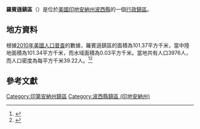 {{noteTA
|G1=USState
|G2=地名
|G3=Unit
}}
{{Infobox settlement
|official_name            = 羅賓遜鎮區
|native_name = Robinson Township
|settlement_type          = [[行政鎮區|行政鎮區]]
|image_skyline            = Robb Township cornfields near Poseyville.jpg
|imagesize                = 250px
|image_map                = Map highlighting Robinson Township, Posey County, Indiana.svg
|mapsize                  = 250px
|pushpin_map  =USA Indiana
|pushpin_label = 羅賓遜鎮區
|pushpin_label_position   = top
|pushpin_map_caption      = 羅賓遜鎮區在印地安納州的位置
|subdivision_type         = [[世界政區索引|國家]]
|subdivision_type1        = [[美国州份|州份]]
|subdivision_type2        = [[印地安納州行政区划|縣]]
|subdivision_name         = [[美国|美国]]
|subdivision_name1        = [[印地安納州|印地安納州]]
|subdivision_name2        = [[波西縣_(印地安納州)|波西縣]]
|elevation_ft             = 459
|elevation_m              = 140
|timezone                 = [[北美东部時區|北美东部時區]]
|area_total_km2           = 101.37
|area_land_km2            = 101.34
|area_water_km2           = 0.03
|area_total_sq_mi         = 
|area_land_sq_mi          = 
|area_water_sq_mi         = 
|population_as_of         = [[2010年美國人口普查|2010]]
|population_footnotes     = 
|population_total         = 3976
|population_density_km2   = auto
|population_density_sq_mi = auto
|utc_offset               = -5
|coordinates              = {{coord|38|03|01|N|87|45|03|W|type:city_region:US-AL_source:GNS-enwiki|display=inline,title}}
| coor_pinpoint           = 
| coordinates_footnotes   = 
|timezone_DST             = EDT
|utc_offset_DST           = -4
|postal_code_type         = [[美國郵區編號|郵區編號]]
|postal_code              = 
|area_code                = {{link-en|电话区号812|Area code 812|812}}
|blank_name = [[地名信息系统|GNIS ID]]
|blank_info = 453806
}}
'''羅賓遜鎮區'''（{{lang-en|Robinson Township}}）是位於[[美國|美國]][[印地安納州|印地安納州]][[波西縣_(印地安納州)|波西縣]]的一個[[行政鎮區|行政鎮區]]。

== 地方資料 ==
根據[[2010年美國人口普查|2010年美國人口普查]]的數據，羅賓遜鎮區的面積為101.37平方千米，當中陸地面積為101.34平方千米，而水域面積為0.03平方千米。當地共有人口3976人，而人口密度為每平方千米39.22人。<ref name="GR8">{{cite web|url=http://factfinder2.census.gov|publisher=[[美国人口调查局|美国人口调查局]]|accessdate=2011-05-14|title=American FactFinder}}</ref><ref>{{cite web|url=https://www.citypopulation.de/en/usa/indiana/admin/|title=USA: Indiana (Counties and Townships) - City Population}}</ref>

== 參考文獻 ==
{{reflist}}

{{波西縣 (印地安納州)}}

{{DEFAULTSORT:Robinson Township}}
[[Category:印第安納州鎮區|Category:印第安納州鎮區]]
[[Category:波西縣鎮區_(印地安納州)|Category:波西縣鎮區 (印地安納州)]]

{{Indiana-geo-stub}}